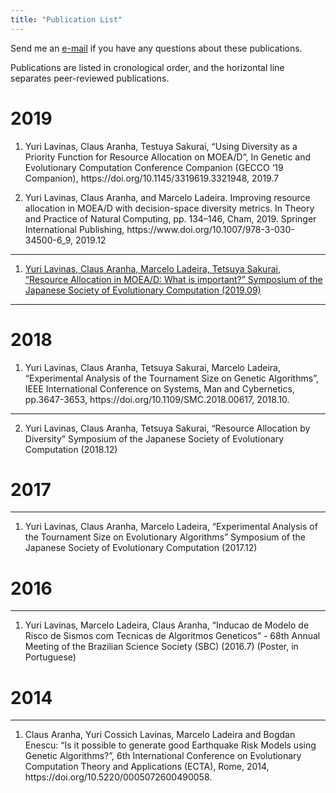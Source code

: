 ```yaml
---
title: "Publication List"
---
```


Send me an [e-mail](mailto:lavinas.yuri.xp@alumni.tsukuba.ac.jp) if you have any questions about these publications.

Publications are listed in cronological order, and the horizontal line separates peer-reviewed publications.

# 2019
1. Yuri Lavinas, Claus Aranha, Testuya Sakurai, "Using Diversity as a Priority Function for Resource Allocation on MOEA/D", In Genetic and Evolutionary Computation Conference Companion (GECCO '19 Companion), https://doi.org/10.1145/3319619.3321948, 2019.7

2. Yuri Lavinas, Claus Aranha, and Marcelo Ladeira. Improving resource allocation in MOEA/D with decision-space diversity metrics. In Theory and Practice of Natural Computing, pp. 134–146, Cham, 2019. Springer International Publishing, https://www.doi.org/10.1007/978-3-030-34500-6_9, 2019.12

-----

1. [Yuri Lavinas, Claus Aranha, Marcelo Ladeira, Tetsuya Sakurai, "Resource Allocation in MOEA/D: What is important?" Symposium of the Japanese Society of Evolutionary Computation (2019.09)](papers/what_is_important_in_ResourceAllocation.pdf)


-----

# 2018

1. Yuri Lavinas, Claus Aranha, Tetsuya Sakurai, Marcelo Ladeira, "Experimental Analysis of the Tournament Size on Genetic Algorithms", IEEE International Conference on Systems, Man and Cybernetics, pp.3647-3653, https://doi.org/10.1109/SMC.2018.00617, 2018.10.

-----

2. Yuri Lavinas, Claus Aranha, Tetsuya Sakurai, "Resource Allocation by Diversity" Symposium of the Japanese Society of Evolutionary Computation (2018.12)


# 2017

-----

1. Yuri Lavinas, Claus Aranha, Marcelo Ladeira, "Experimental Analysis of the Tournament Size on Evolutionary Algorithms" Symposium of the Japanese Society of Evolutionary Computation (2017.12)

# 2016

-----

1. Yuri Lavinas, Marcelo Ladeira, Claus Aranha, "Inducao de Modelo de Risco de Sismos com Tecnicas de Algoritmos Geneticos" - 68th Annual Meeting of the Brazilian Science Society (SBC) (2016.7) (Poster, in Portuguese)

# 2014

-----

1. Claus Aranha, Yuri Cossich Lavinas, Marcelo Ladeira and Bogdan Enescu: "Is it possible to generate good Earthquake Risk Models using Genetic Algorithms?", 6th International Conference on Evolutionary Computation Theory and Applications (ECTA), Rome,  2014, https://doi.org/10.5220/0005072600490058.

